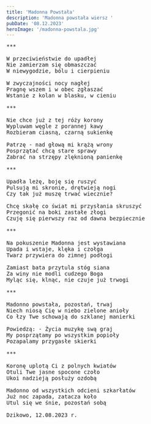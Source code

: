 ```yaml
---
title: 'Madonna Powstała'
description: 'Madonna powstała wiersz '
pubDate: '08.12.2023'
heroImage: '/madonna-powstala.jpg'
---
```

<pre>
***

W przeciwieństwie do upadłej
Nie zamierzam się obmaszczać
W niewygodzie, bólu i cierpieniu

W zwyczajności nocy nagłej
Pragnę wszem i w obec zgłaszać
Wstanie z kolan w blasku, w cieniu

***

Nie chce już z tej róży korony
Wypluwam węgle z porannej kawy
Rozbieram ciasną, czarną sukienkę

Patrzę - nad głową mi krążą wrony
Posprzątać chcą stare sprawy
Zabrać na strzępy zlęknioną panienkę

***

Upadła leżę, boję się ruszyć
Pulsują mi skronie, drętwieją nogi
Czy tak już muszę trwać wiecznie?

Chcę skałę co świat mi przysłania skruszyć
Przegonić na boki zastałe złogi
Czuję się pierwszy raz od dawna bezpiecznie

***

Na pokuszenie Madonna jest wystawiana
Upada i wstaje, klęka i czołga
Twarz przywiera do zimnej podłogi

Zamiast bata przytula stóg siana
Za winy nie modli cudzego Boga
Myląc się, klnąc, nie czuje już trwogi

***

Madonno powstała, pozostań, trwaj
Niech niosą Cię w niebo zielone anioły
Co łzy Twe schowają do szklanej manierki

Powiedzą: - Życia muzykę swą graj
My posprzątamy po wszystkim popioły
Pozapalamy przygasłe skierki

***

Koronę uplotą Ci z polnych kwiatów
Otuli Twe jasne spocone czoło
Ukoi nadzieją posłuży ozdobą 

Madonno od wszystkich odcieni szkarłatów
Już noc zapada, zatacza koło
Utul się we śnie, pozostań sobą

Dzikowo, 12.08.2023 r.
</pre>

